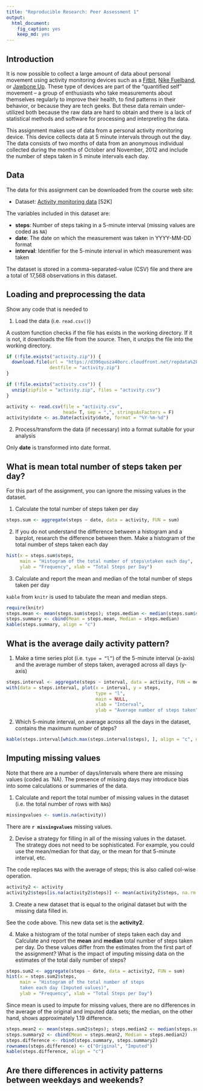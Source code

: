 ```yaml
---
title: "Reproducible Research: Peer Assessment 1"
output: 
  html_document:
    fig_caption: yes
    keep_md: yes
---
```


## Introduction

It is now possible to collect a large amount of data about personal movement using activity monitoring devices such as a [Fitbit](http://www.fitbit.com), [Nike Fuelband](http://www.nike.com/us/en_us/c/nikeplus-fuelband), or [Jawbone Up](https://jawbone.com/up). These type of devices are part of the "quantified self" movement -- a group of enthusiasts who take measurements about themselves regularly to improve their health, to find patterns in their behavior, or because they are tech geeks. But these data remain under-utilized both because the raw data are hard to obtain and there is a lack of statistical methods and software for processing and interpreting the data.

This assignment makes use of data from a personal activity monitoring device. This device collects data at 5 minute intervals through out the day. The data consists of two months of data from an anonymous individual collected during the months of October and November, 2012 and include the number of steps taken in 5 minute intervals each day.

## Data

The data for this assignment can be downloaded from the course web site:

* Dataset: [Activity monitoring data](https://d396qusza40orc.cloudfront.net/repdata%2Fdata%2Factivity.zip) [52K]

The variables included in this dataset are:

* **steps**: Number of steps taking in a 5-minute interval (missing values are coded as `NA`)
* **date**: The date on which the measurement was taken in YYYY-MM-DD format
* **interval**: Identifier for the 5-minute interval in which measurement was taken

The dataset is stored in a comma-separated-value (CSV) file and there are a total of 17,568 observations in this dataset.

## Loading and preprocessing the data

Show any code that is needed to

1. Load the data (i.e. `read.csv()`)

A custom function checks if the file has exists in the working directory. If it is not, it downloads the file from the source. Then, it unzips the file into the working directory.

```r
if (!file.exists("activity.zip")) {
  download.file(url = "https://d396qusza40orc.cloudfront.net/repdata%2Fdata%2Factivity.zip",
                destfile = "activity.zip")
}

if (!file.exists("activity.csv")) {
  unzip(zipfile = "activity.zip", files = "activity.csv")
}

activity <- read.csv(file = "activity.csv", 
                     head= T, sep = ",", stringsAsFactors = F)
activity$date <- as.Date(activity$date, format = "%Y-%m-%d")
```

2. Process/transform the data (if necessary) into a format suitable for your analysis

Only **date** is transformed into date format.

## What is mean total number of steps taken per day?

For this part of the assignment, you can ignore the missing values in the dataset.

1. Calculate the total number of steps taken per day

```r
steps.sum <- aggregate(steps ~ date, data = activity, FUN = sum)
```

2. If you do not understand the difference between a histogram and a barplot, research the difference between them. Make a histogram of the total number of steps taken each day

```r
hist(x = steps.sum$steps, 
     main = "Histogram of the total number of steps\ntaken each day", 
     ylab = "Frequency", xlab = "Total Steps per Day")
```

3. Calculate and report the mean and median of the total number of steps taken per day

`kable` from `knitr` is used to tabulate the mean and median steps.

```r
require(knitr)
steps.mean <- mean(steps.sum$steps); steps.median <- median(steps.sum$steps)
steps.summary <- cbind(Mean = steps.mean, Median = steps.median)
kable(steps.summary, align = "c")
```

## What is the average daily activity pattern?

1. Make a time series plot (i.e. `type = “l”`) of the 5-minute interval (x-axis) and the average number of steps taken, averaged across all days (y-axis)

```r
steps.interval <- aggregate(steps ~ interval, data = activity, FUN = mean)
with(data = steps.interval, plot(x = interval, y = steps, 
                                 type = "l", 
                                 main = NULL,
                                 xlab = "Interval",
                                 ylab = "Average number of steps taken"))
```

2. Which 5-minute interval, on average across all the days in the dataset, contains the maximum number of steps?

```r
kable(steps.interval[which.max(steps.interval$steps), ], align = "c", digits = 2)
```

## Imputing missing values

Note that there are a number of days/intervals where there are missing values (coded as `NA). The presence of missing days may introduce bias into some calculations or summaries of the data.

1. Calculate and report the total number of missing values in the dataset (i.e. the total number of rows with `NA`s)

```r
missingvalues <- sum(is.na(activity))
```

There are **`r missingvalues`** missing values.

2. Devise a strategy for filling in all of the missing values in the dataset. The strategy does not need to be sophisticated. For example, you could use the mean/median for that day, or the mean for that 5-minute interval, etc.

The code replaces `NA`s with the average of steps; this is also called col-wise operation.

```r
activity2 <- activity
activity2$steps[is.na(activity2$steps)] <- mean(activity2$steps, na.rm = T)

```

3. Create a new dataset that is equal to the original dataset but with the missing data filled in.

See the code above. This new data set is the **activity2**.

4. Make a histogram of the total number of steps taken each day and Calculate and report the **mean** and **median** total number of steps taken per day. Do these values differ from the estimates from the first part of the assignment? What is the impact of imputing missing data on the estimates of the total daily number of steps?

```r
steps.sum2 <- aggregate(steps ~ date, data = activity2, FUN = sum)
hist(x = steps.sum2$steps, 
     main = "Histogram of the total number of steps
     taken each day (Imputed values)",
     ylab = "Frequency", xlab = "Total Steps per Day")
```

Since mean is used to impute for missing values, there are no differences in the average of the original and imputed data sets; the median, on the other hand, shows approximately 1.19 difference.

```r
steps.mean2 <- mean(steps.sum2$steps); steps.median2 <- median(steps.sum2$steps)
steps.summary2 <- cbind(Mean = steps.mean2, Median = steps.median2)
steps.difference <- rbind(steps.summary, steps.summary2)
rownames(steps.difference) <- c("Original", "Imputed")
kable(steps.difference, align = "c")
```

## Are there differences in activity patterns between weekdays and weekends?


